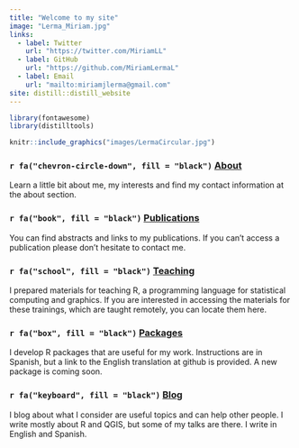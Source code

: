 ```yaml
---
title: "Welcome to my site"
image: "Lerma_Miriam.jpg"
links:
  - label: Twitter
    url: "https://twitter.com/MiriamLL"
  - label: GitHub
    url: "https://github.com/MiriamLermaL"
  - label: Email
    url: "mailto:miriamjlerma@gmail.com"
site: distill::distill_website
---
```



```r
library(fontawesome)
library(distilltools)
```

```r
knitr::include_graphics("images/LermaCircular.jpg")
```

### `r fa("chevron-circle-down", fill = "black")` [**About**](https://www.miriam-lerma.com/about.html)<br>
Learn a little bit about me, my interests and find my contact information at the about section.
<br>  

### `r fa("book", fill = "black")` [**Publications**](https://www.miriam-lerma.com/publications.html)  

You can find abstracts and links to my publications. If you can't access a publication please don't hesitate to contact me.
<br>  

### `r fa("school", fill = "black")` [**Teaching**](https://www.miriam-lerma.com/teaching.html)  
I prepared materials for teaching R, a programming language for statistical computing and graphics. If you are interested in accessing the materials for these trainings, which are taught remotely, you can locate them here. 
<br>  

###  `r fa("box", fill = "black")` [**Packages**](https://www.miriam-lerma.com/projects.html)  
I develop R packages that are useful for my work. Instructions are in Spanish, but a link to the English translation at github is provided. A new package is coming soon.
<br>  

### `r fa("keyboard", fill = "black")` [**Blog**](https://www.miriam-lerma.com/blog.html)  
I blog about what I consider are useful topics and can help other people. I write mostly about R and QGIS, but some of my talks are there. I write in English and Spanish. 
<br>  

